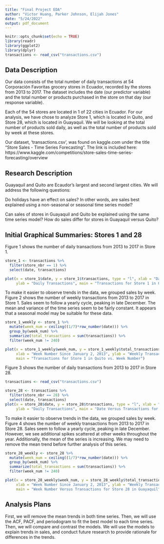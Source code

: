 ```yaml
---
title: "Final Project EDA"
author: "Victor Huang, Parker Johnson, Elijah Jones"
date: "5/24/2022"
output: pdf_document
---
```


```r
knitr::opts_chunk$set(echo = TRUE)
library(readr)
library(ggplot2)
library(dplyr)
transactions <- read_csv("transactions.csv")
```

## Data Description

Our data consists of the total number of daily transactions at 54 Corporación Favoritas grocery stores in Ecuador, recorded by the stores from 2013 to 2017. The dataset includes the date (our predictor variable) and the total number or products purchased in the store on that day (our response variable).

Each of the 54 stores are located in 1 of 22 cities in Ecuador. For our analysis, we have chose to analyze Store 1, which is located in Quito, and Store 28, which is located in Guayaquil. We will be looking at the total number of products sold daily, as well as the total number of products sold by week at these stores.

Our dataset, 'transactions.csv', was found on kaggle.com under the title "Store Sales - Time Series Forecasting". The link is included here: https://www.kaggle.com/competitions/store-sales-time-series-forecasting/overview

## Research Description

Guayaquil and Quito are Ecaudor's largest and second largest cities. We will address the following questions:

Do holidays have an effect on sales? In other words, are sales best explained using a non-seasonal or seasonal time series model?

Can sales of stores in Guayaquil and Quito be explained using the same time series model? How do sales differ for stores in Guayaquil versus Quito?


## Initial Graphical Summaries: Stores 1 and 28

Figure 1 shows the number of daily transactions from 2013 to 2017 in Store 1.


```r

store_1 <- transactions %>%
  filter(store_nbr == 1) %>%
  select(date, transactions)

plot(x = store_1$date, y = store_1$transactions, type = "l", xlab = "Date", 
     ylab = "Daily Transactions", main = "Transactions for Store 1 in Quito vs. Date")
```

To make it easier to observe trends in the data, we grouped sales by week. Figure 2 shows the number of weekly transactions from 2013 to 2017 in Store 1. Sales seem to follow a yearly cycle, peaking in late December. The mean and variance of the time series seem to be fairly constant. It appears that a seasonal model may be suitable for these data.

```r
store_1_weekly <- store_1 %>%
  mutate(week_num = ceiling((1/7)*row_number(date))) %>%
  group_by(week_num) %>%
  summarize(total_transactions = sum(transactions)) %>%
  filter(week_num != 240)

plot(x = store_1_weekly$week_num, y = store_1_weekly$total_transactions, type = "l", 
     xlab = "Week Number Since January 2, 2013", ylab = "Weekly Transactions", 
     main = "Transactions for Store 1 in Quito vs. Week Number")
```

Figure 3 shows the number of daily transactions from 2013 to 2017 in Store 28.

```r
transactions <- read_csv("transactions.csv")

store_28 <- transactions %>%
  filter(store_nbr == 28) %>%
  select(date, transactions)
plot(x = store_28$date, y = store_28$transactions, type = "l", xlab = "Date", 
     ylab = "Daily Transactions", main = "Date Versus Transactions for Store 28 in Guayaquil")
```

To make it easier to observe trends in the data, we grouped sales by week. Figure 4 shows the number of weekly transactions from 2013 to 2017 in Store 28. Sales seem to follow a yearly cycle, peaking in late December. However, we see additional spikes scattered at other weeks throughout the year. Additionally, the mean of the series is increasing. We may need to remove the mean trend before further analysis of this series.

```r
store_28_weekly <- store_28 %>%
  mutate(week_num = ceiling((1/7)*row_number(date))) %>%
  group_by(week_num) %>%
  summarize(total_transactions = sum(transactions)) %>%
  filter(week_num != 240)

plot(x = store_28_weekly$week_num, y = store_28_weekly$total_transactions, type = "l", 
     xlab = "Week Number Since January 2, 2013", ylab = "Weekly Transactions", 
     main = "Week Number Versus Transactions for Store 28 in Guayaquil")
```

## Analysis Plans

First, we will remove the mean trends in both time series. Then, we will use the ACF, PACF, and periodogram to fit the best model to each time series. Then, we will compare and contrast the models. We will use the models to explain trends in sales, and conduct future research to provide rationale for differences in the trends.



